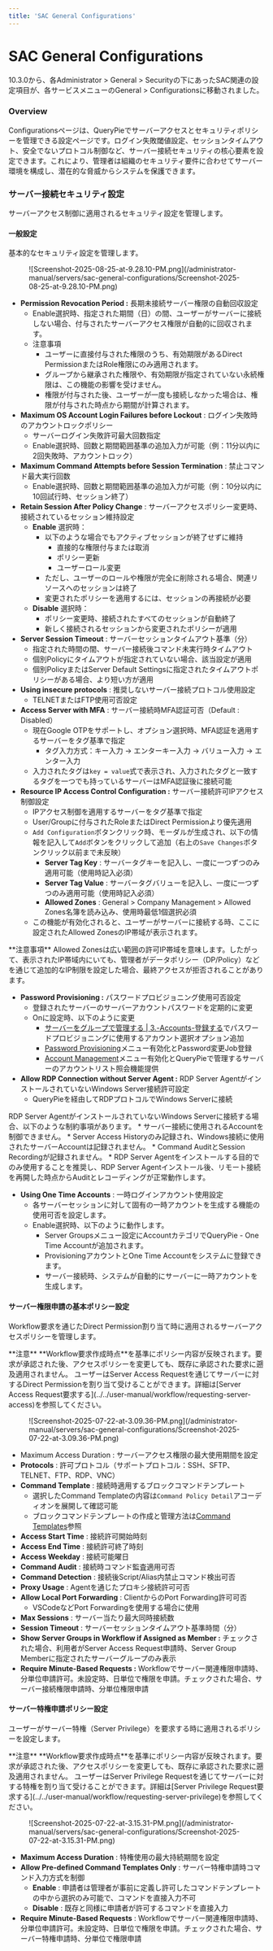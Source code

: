 ```yaml
---
title: 'SAC General Configurations'
---
```



# SAC General Configurations

<Callout type="info">
10.3.0から、各Administrator &gt; General &gt; Securityの下にあったSAC関連の設定項目が、各サービスメニューのGeneral &gt; Configurationsに移動されました。
</Callout>

### Overview

Configurationsページは、QueryPieでサーバーアクセスとセキュリティポリシーを管理できる設定ページです。ログイン失敗閾値設定、セッションタイムアウト、安全でないプロトコル制御など、サーバー接続セキュリティの核心要素を設定できます。これにより、管理者は組織のセキュリティ要件に合わせてサーバー環境を構成し、潜在的な脅威からシステムを保護できます。

### サーバー接続セキュリティ設定

サーバーアクセス制御に適用されるセキュリティ設定を管理します。

#### 一般設定

基本的なセキュリティ設定を管理します。

<figure data-layout="center" data-align="center">
![Screenshot-2025-08-25-at-9.28.10-PM.png](/administrator-manual/servers/sac-general-configurations/Screenshot-2025-08-25-at-9.28.10-PM.png)
</figure>

*  **Permission Revocation Period :** 長期未接続サーバー権限の自動回収設定
    * Enable選択時、指定された期間（日）の間、ユーザーがサーバーに接続しない場合、付与されたサーバーアクセス権限が自動的に回収されます。
    * 注意事項
        * ユーザーに直接付与された権限のうち、有効期限があるDirect PermissionまたはRole権限にのみ適用されます。
        * グループから継承された権限や、有効期限が指定されていない永続権限は、この機能の影響を受けません。
        * 権限が付与された後、ユーザーが一度も接続しなかった場合は、権限が付与された時点から期間が計算されます。
*  **Maximum OS Account Login Failures before Lockout** : ログイン失敗時のアカウントロックポリシー
    * サーバーログイン失敗許可最大回数指定
    * Enable選択時、回数と期間範囲基準の追加入力が可能（例：11分以内に2回失敗時、アカウントロック）
*  **Maximum Command Attempts before Session Termination** : 禁止コマンド最大実行回数
    * Enable選択時、回数と期間範囲基準の追加入力が可能（例：10分以内に10回試行時、セッション終了）
*  **Retain Session After Policy Change** : サーバーアクセスポリシー変更時、接続されているセッション維持設定
    *  **Enable** 選択時：
        * 以下のような場合でもアクティブセッションが終了せずに維持
            * 直接的な権限付与または取消
            * ポリシー更新
            * ユーザーロール変更
        * ただし、ユーザーのロールや権限が完全に削除される場合、関連リソースへのセッションは終了
        * 変更されたポリシーを適用するには、セッションの再接続が必要
    *  **Disable** 選択時：
        * ポリシー変更時、接続されたすべてのセッションが自動終了
        * 新しく接続されるセッションから変更されたポリシーが適用
*  **Server Session Timeout**  : サーバーセッションタイムアウト基準（分）
    * 指定された時間の間、サーバー接続後コマンド未実行時タイムアウト
    * 個別Policyにタイムアウトが指定されていない場合、該当設定が適用
    * 個別PolicyまたはServer Default Settingsに指定されたタイムアウトポリシーがある場合、より短い方が適用
*  **Using insecure protocols** : 推奨しないサーバー接続プロトコル使用設定
    * TELNETまたはFTP使用可否設定
*  **Access Server with MFA**  : サーバー接続時MFA認証可否（Default : Disabled）
    * 現在Google OTPをサポートし、オプション選択時、MFA認証を適用するサーバーをタグ基準で指定
        * タグ入力方式：キー入力 → エンターキー入力 → バリュー入力 → エンター入力
    * 入力されたタグは`key = value`式で表示され、入力されたタグと一致するタグを一つでも持っているサーバーはMFA認証後に接続可能
*  **Resource IP Access Control Configuration :** サーバー接続許可IPアクセス制御設定
    * IPアクセス制御を適用するサーバーをタグ基準で指定
    * User/Groupに付与されたRoleまたはDirect Permissionより優先適用
    * `Add Configuration`ボタンクリック時、モーダルが生成され、以下の情報を記入して`Add`ボタンをクリックして追加（右上の`Save Changes`ボタンクリック以前まで未反映）
        *  **Server Tag Key**  : サーバータグキーを記入し、一度に一つずつのみ適用可能（使用時記入必須）
        *  **Server Tag Value**  : サーバータグバリューを記入し、一度に一つずつのみ適用可能（使用時記入必須）
        *  **Allowed Zones**  : General &gt; Company Management &gt; Allowed Zones名簿を読み込み、使用時最低1個選択必須
    * この機能が有効化されると、ユーザーがサーバーに接続する時、ここに設定されたAllowed ZonesのIP帯域が表示されます。

<Callout type="info">
**注意事項**
Allowed Zonesは広い範囲の許可IP帯域を意味します。したがって、表示されたIP帯域内にいても、管理者がデータポリシー（DP/Policy）などを通じて追加的なIP制限を設定した場合、最終アクセスが拒否されることがあります。
</Callout>

*  **Password Provisioning :** パスワードプロビジョニング使用可否設定
    * 登録されたサーバーのサーバーアカウントパスワードを定期的に変更
    * Onに設定時、以下のように変更
        * [サーバーをグループで管理する | 3.-Accounts-登録する](connection-management/server-groups/managing-servers-as-groups#3.-accounts-%eb%93%b1%eb%a1%9d%ed%95%98%ea%b8%b0)でパスワードプロビジョニングに使用するアカウント選択オプション追加
        * [Password Provisioning](server-account-management/password-provisioning)メニュー有効化とPassword変更Job登録
        * [Account Management](server-account-management/account-management)メニュー有効化とQueryPieで管理するサーバーのアカウントリスト照会機能提供
*  **Allow RDP Connection without Server Agent :**  RDP Server AgentがインストールされていないWindows Server接続許可設定
    * QueryPieを経由してRDPプロトコルでWindows Serverに接続

<Callout type="important">
RDP Server AgentがインストールされていないWindows Serverに接続する場合、以下のような制約事項があります。
* サーバー接続に使用されるAccountを制御できません。
* Server Access Historyのみ記録され、Windows接続に使用されたサーバーAccountは記録されません。
* Command AuditとSession Recordingが記録されません。
* RDP Server Agentをインストールする目的でのみ使用することを推奨し、RDP Server Agentインストール後、リモート接続を再開した時点からAuditとレコーディングが正常動作します。
</Callout>

*  **Using One Time Accounts**  : 一時ログインアカウント使用設定
    * 各サーバーセッションに対して固有の一時アカウントを生成する機能の使用可否を設定します。
    * Enable選択時、以下のように動作します。
        * Server Groupsメニュー設定にAccountカテゴリでQueryPie - One Time Accountが追加されます。
        * ProvisioningアカウントとOne Time Accountをシステムに登録できます。
        * サーバー接続時、システムが自動的にサーバーに一時アカウントを生成します。

#### サーバー権限申請の基本ポリシー設定

Workflow要求を通じたDirect Permission割り当て時に適用されるサーバーアクセスポリシーを管理します。

<Callout type="important">
**注意**
**Workflow要求作成時点**を基準にポリシー内容が反映されます。要求が承認された後、アクセスポリシーを変更しても、既存に承認された要求に遡及適用されません。
</Callout>

<Callout type="info">
ユーザーはServer Access Requestを通じてサーバーに対するDirect Permissionを割り当て受けることができます。詳細は[Server Access Request要求する](../../user-manual/workflow/requesting-server-access)を参照してください。
</Callout>

<figure data-layout="center" data-align="center">
![Screenshot-2025-07-22-at-3.09.36-PM.png](/administrator-manual/servers/sac-general-configurations/Screenshot-2025-07-22-at-3.09.36-PM.png)
</figure>

* Maximum Access Duration : サーバーアクセス権限の最大使用期間を設定
*  **Protocols**  : 許可プロトコル（サポートプロトコル：SSH、SFTP、TELNET、FTP、RDP、VNC）
*  **Command Template**  : 接続時適用するブロックコマンドテンプレート
    * 選択したCommand Templateの内容は`Command Policy Detail`アコーディオンを展開して確認可能
    * ブロックコマンドテンプレートの作成と管理方法は[Command Templates](server-access-control/command-templates)参照
*  **Access Start Time**  : 接続許可開始時刻
*  **Access End Time**  : 接続許可終了時刻
*  **Access Weekday**  : 接続可能曜日
*  **Command Audit**  : 接続時コマンド監査適用可否
*  **Command Detection**  : 接続後Script/Alias内禁止コマンド検出可否
*  **Proxy Usage**  : Agentを通じたプロキシ接続許可可否
*  **Allow Local Port Forwarding**  : ClientからのPort Forwarding許可可否
    * VSCodeなどPort Forwardingを使用する場合に使用
*  **Max Sessions**  : サーバー当たり最大同時接続数
*  **Session Timeout** : サーバーセッションタイムアウト基準時間（分）
*  **Show Server Groups in Workflow if Assigned as Member :**  チェックされた場合、利用者がServer Access Request申請時、Server Group Memberに指定されたサーバーグループのみ表示
*  **Require Minute-Based Requests :** Workflowでサーバー関連権限申請時、分単位申請許可。未設定時、日単位で権限を申請。チェックされた場合、サーバー接続権限申請時、分単位権限申請

#### サーバー特権申請ポリシー設定

ユーザーがサーバー特権（Server Privilege）を要求する時に適用されるポリシーを設定します。

<Callout type="important">
**注意**
**Workflow要求作成時点**を基準にポリシー内容が反映されます。要求が承認された後、アクセスポリシーを変更しても、既存に承認された要求に遡及適用されません。
</Callout>

<Callout type="info">
ユーザーはServer Privilege Requestを通じてサーバーに対する特権を割り当て受けることができます。詳細は[Server Privilege Request要求する](../../user-manual/workflow/requesting-server-privilege)を参照してください。
</Callout>

<figure data-layout="center" data-align="center">
![Screenshot-2025-07-22-at-3.15.31-PM.png](/administrator-manual/servers/sac-general-configurations/Screenshot-2025-07-22-at-3.15.31-PM.png)
</figure>

*  **Maximum Access Duration** : 特権使用の最大持続期間を設定
*  **Allow Pre-defined Command Templates Only** : サーバー特権申請時コマンド入力方式を制御
    *  **Enable** : 申請者は管理者が事前に定義し許可したコマンドテンプレートの中から選択のみ可能で、コマンドを直接入力不可
    *  **Disable** : 既存と同様に申請者が許可するコマンドを直接入力
*  **Require Minute-Based Requests** : Workflowでサーバー関連権限申請時、分単位申請許可。未設定時、日単位で権限を申請。チェックされた場合、サーバー特権申請時、分単位で権限申請
